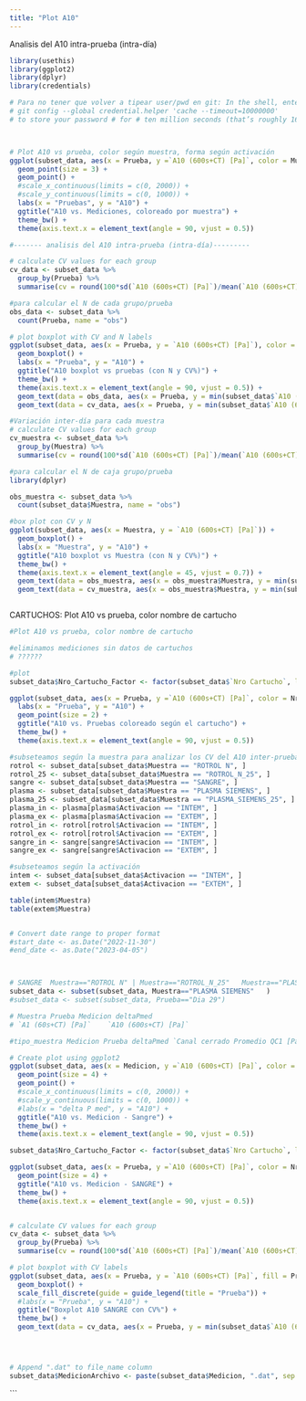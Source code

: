 ```yaml
---
title: "Plot A10"
---
```

Analisis del A10 intra-prueba (intra-día)
```r
library(usethis)
library(ggplot2)
library(dplyr)
library(credentials)

# Para no tener que volver a tipear user/pwd en git: In the shell, enter 
# git config --global credential.helper 'cache --timeout=10000000' 
# to store your password # for # ten million seconds (that’s roughly 16 weeks).



# Plot A10 vs prueba, color según muestra, forma según activación
ggplot(subset_data, aes(x = Prueba, y =`A10 (600s+CT) [Pa]`, color = Muestra, shape = Activacion)) +
  geom_point(size = 3) +
  geom_point() +
  #scale_x_continuous(limits = c(0, 2000)) +
  #scale_y_continuous(limits = c(0, 1000)) +
  labs(x = "Pruebas", y = "A10") +
  ggtitle("A10 vs. Mediciones, coloreado por muestra") +
  theme_bw() +
  theme(axis.text.x = element_text(angle = 90, vjust = 0.5))

#------- analisis del A10 intra-prueba (intra-día)---------

# calculate CV values for each group
cv_data <- subset_data %>%
  group_by(Prueba) %>%
  summarise(cv = round(100*sd(`A10 (600s+CT) [Pa]`)/mean(`A10 (600s+CT) [Pa]`), 0))

#para calcular el N de cada grupo/prueba
obs_data <- subset_data %>%
  count(Prueba, name = "obs")

# plot boxplot with CV and N labels
ggplot(subset_data, aes(x = Prueba, y = `A10 (600s+CT) [Pa]`), color = subset_data$Muestra) +
  geom_boxplot() +
  labs(x = "Prueba", y = "A10") +
  ggtitle("A10 boxplot vs pruebas (con N y CV%)") +
  theme_bw() +
  theme(axis.text.x = element_text(angle = 90, vjust = 0.5)) +
  geom_text(data = obs_data, aes(x = Prueba, y = min(subset_data$`A10 (600s+CT) [Pa]`), label = paste0("", obs)), vjust = -1, size = 3, color = "red") +
  geom_text(data = cv_data, aes(x = Prueba, y = min(subset_data$`A10 (600s+CT) [Pa]`), label = paste0("", cv, "%")), vjust = 1, angle =55, size = 3, color = "blue", nudge_x = -0.2)


```


```r
#Variación inter-día para cada muestra
# calculate CV values for each group
cv_muestra <- subset_data %>%
  group_by(Muestra) %>%
  summarise(cv = round(100*sd(`A10 (600s+CT) [Pa]`)/mean(`A10 (600s+CT) [Pa]`), 0))

#para calcular el N de caja grupo/prueba
library(dplyr)

obs_muestra <- subset_data %>%
  count(subset_data$Muestra, name = "obs")

#box plot con CV y N
ggplot(subset_data, aes(x = Muestra, y = `A10 (600s+CT) [Pa]`)) +
  geom_boxplot() +
  labs(x = "Muestra", y = "A10") +
  ggtitle("A10 boxplot vs Muestra (con N y CV%)") +
  theme_bw() +
  theme(axis.text.x = element_text(angle = 45, vjust = 0.7)) +
  geom_text(data = obs_muestra, aes(x = obs_muestra$Muestra, y = min(subset_data$`A10 (600s+CT) [Pa]`), label = paste0("", obs)), vjust = -1, size = 3, color = "red") +
  geom_text(data = cv_muestra, aes(x = obs_muestra$Muestra, y = min(subset_data$`A10 (600s+CT) [Pa]`), label = paste0("", cv, "%")), vjust = 1, angle =55, size = 3, color = "blue", nudge_x = -0.2)
```

```r

```


CARTUCHOS: Plot A10 vs prueba, color nombre de cartucho
```r
#Plot A10 vs prueba, color nombre de cartucho

#eliminamos mediciones sin datos de cartuchos
# ??????

#plot
subset_data$Nro_Cartucho_Factor <- factor(subset_data$`Nro Cartucho`, levels = unique(subset_data$`Nro Cartucho`))

ggplot(subset_data, aes(x = Prueba, y =`A10 (600s+CT) [Pa]`, color = Nro_Cartucho_Factor)) + 
  labs(x = "Prueba", y = "A10") +
  geom_point(size = 2) +
  ggtitle("A10 vs. Pruebas coloreado según el cartucho") +
  theme_bw() +
  theme(axis.text.x = element_text(angle = 90, vjust = 0.5))
```


```r
#subseteamos según la muestra para analizar los CV del A10 inter-prueba
rotrol <- subset_data[subset_data$Muestra == "ROTROL N", ]
rotrol_25 <- subset_data[subset_data$Muestra == "ROTROL_N_25", ]
sangre <- subset_data[subset_data$Muestra == "SANGRE", ]
plasma <- subset_data[subset_data$Muestra == "PLASMA SIEMENS", ]
plasma_25 <- subset_data[subset_data$Muestra == "PLASMA_SIEMENS_25", ]
plasma_in <- plasma[plasma$Activacion == "INTEM", ]
plasma_ex <- plasma[plasma$Activacion == "EXTEM", ]
rotrol_in <- rotrol[rotrol$Activacion == "INTEM", ]
rotrol_ex <- rotrol[rotrol$Activacion == "EXTEM", ]
sangre_in <- sangre[sangre$Activacion == "INTEM", ]
sangre_ex <- sangre[sangre$Activacion == "EXTEM", ]

#subseteamos según la activación
intem <- subset_data[subset_data$Activacion == "INTEM", ]
extem <- subset_data[subset_data$Activacion == "EXTEM", ]
```
```r
table(intem$Muestra)
table(extem$Muestra)
```

```r



```


```r
# Convert date range to proper format
#start_date <- as.Date("2022-11-30")
#end_date <- as.Date("2023-04-05")



# SANGRE  Muestra=="ROTROL N" | Muestra=="ROTROL_N_25"   Muestra=="PLASMA SIEMENS"  PLASMA_SIEMENS_25
subset_data <- subset(subset_data, Muestra=="PLASMA SIEMENS"   )
#subset_data <- subset(subset_data, Prueba=="Dia 29")

# Muestra Prueba Medicion deltaPmed
# `A1 (60s+CT) [Pa]`    `A10 (600s+CT) [Pa]`

#tipo_muestra Medicion Prueba deltaPmed `Canal cerrado Promedio QC1 [Pa]`

# Create plot using ggplot2
ggplot(subset_data, aes(x = Medicion, y =`A10 (600s+CT) [Pa]`, color = Prueba)) +
  geom_point(size = 4) +
  geom_point() +
  #scale_x_continuous(limits = c(0, 2000)) +
  #scale_y_continuous(limits = c(0, 1000)) +
  #labs(x = "delta P med", y = "A10") +
  ggtitle("A10 vs. Medicion - Sangre") +
  theme_bw() +
  theme(axis.text.x = element_text(angle = 90, vjust = 0.5))

subset_data$Nro_Cartucho_Factor <- factor(subset_data$`Nro Cartucho`, levels = unique(subset_data$`Nro Cartucho`))

ggplot(subset_data, aes(x = Prueba, y =`A10 (600s+CT) [Pa]`, color = Nro_Cartucho_Factor)) + 
  geom_point(size = 4) +
  ggtitle("A10 vs. Medicion - SANGRE") +
  theme_bw() +
  theme(axis.text.x = element_text(angle = 90, vjust = 0.5))


# calculate CV values for each group
cv_data <- subset_data %>%
  group_by(Prueba) %>%
  summarise(cv = round(100*sd(`A10 (600s+CT) [Pa]`)/mean(`A10 (600s+CT) [Pa]`), 0))

# plot boxplot with CV labels
ggplot(subset_data, aes(x = Prueba, y = `A10 (600s+CT) [Pa]`, fill = Prueba)) +
  geom_boxplot() +
  scale_fill_discrete(guide = guide_legend(title = "Prueba")) +
  #labs(x = "Prueba", y = "A10") +
  ggtitle("Boxplot A10 SANGRE con CV%") +
  theme_bw() +
  geom_text(data = cv_data, aes(x = Prueba, y = min(subset_data$`A10 (600s+CT) [Pa]`), label = paste0("", cv, "%")), vjust = -.5, angle =0)




# Append ".dat" to file_name column
subset_data$MedicionArchivo <- paste(subset_data$Medicion, ".dat", sep = "")

```




```

